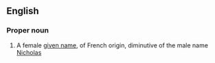 ==English==

===Proper noun===
{{en-proper noun}}

# A female [[given name]], of French origin, diminutive of the male name [[Nicholas]]